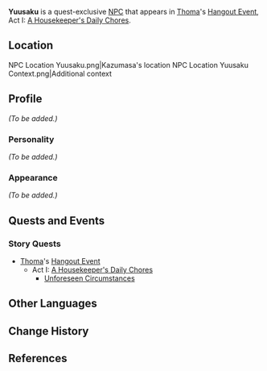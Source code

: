 {{Meta
<!-- Remove this template after adding the missing info -->
|missing_NPC_profile  = yes
}}
{{Character Infobox
|image            = NPC Yuusaku.png
|voiceEN          = [[imdb:nm1042068|Jon Allen]]<ref>Twitter: [https://twitter.com/kingjonallen/status/1453473475029463041 EN VA Self Announcement]</ref>
|region           = Inazuma
|title            = Merchant
|type             = Quest NPC
}}
'''Yuusaku''' is a quest-exclusive [[NPC]] that appears in [[Thoma]]'s [[Hangout Event]], Act I: [[A Housekeeper's Daily Chores]].

==Location==
<gallery hideaddbutton="true" captionalign="center">
NPC Location Yuusaku.png|Kazumasa's location
NPC Location Yuusaku Context.png|Additional context
</gallery>

==Profile==
<!-- detailed story/lore information goes here -->
''(To be added.)''

===Personality===
''(To be added.)''

===Appearance===
''(To be added.)''

==Quests and Events==
===Story Quests===
* [[Thoma]]'s [[Hangout Event]]
** Act I: [[A Housekeeper's Daily Chores]]
*** [[Unforeseen Circumstances]]

==Other Languages==
{{Other Languages
|default_hidden = 1
|en      = Yuusaku
|zhs     = 悠策
|zhs_rm  = Yōucè
|zht     = 悠策
|zht_rm  = Yōucè
|ja      = 悠策
|ja_rm   = Yuusaku
|ko      = 유사쿠
|ko_rm   = Yusaku
|es      = Yuusaku
|fr      = Yuusaku
|ru      = Юсаку
|th      = Yuusaku
|vi      = Yuusaku
|de      = Yuusaku
|id      = Yuusaku
|pt      = Yuusaku
}}

==Change History==
{{Change History|2.2}}

==References==
{{Reflist}}